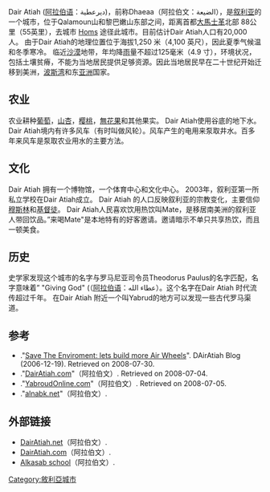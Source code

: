 Dair Atiah ([[阿拉伯语|阿拉伯语]]：ديرعطية)，前称Dhaeaa（阿拉伯文：الضيعة），是[[叙利亚|叙利亚]]的一个城市，位于Qalamoun山和黎巴嫩山东部之间，距离首都[[大馬士革|大馬士革]]北部 88公里（55英里），去城市 [[Homs|Homs]] 途径此城市。目前估计Dair Atiah人口有20,000 人。
由于Dair Atiah的地理位置位于海拔1,250 米（4,100 英尺），因此夏季气候温和冬季寒冷。
临近[[沙漠|沙漠]]地带，年均降[[雨|雨]]量不超过125毫米（4.9 寸），环境状况，包括土壤贫瘠，不能为当地居民提供足够资源。因此当地居民早在二十世纪开始迁移到美洲，[[波斯湾|波斯湾]]和东[[亚洲|亚洲]]国家。

==农业==
农业耕种[[葡萄|葡萄]]，[[山杏|山杏]]，[[樱桃|樱桃]]，[[無花果|無花果]]和其他果实。
Dair Atiah使用谷底的地下水。
Dair Atiah境内有许多风车（有时叫做风轮）。风车产生的电用来泵取井水。百多年来风车是泵取农业用水的主要方法。

==文化==
Dair Atiah 拥有一个博物馆，一个体育中心和文化中心。
2003年，叙利亚第一所私立学校在Dair Atiah成立。
Dair Atiah 的人口反映叙利亚的宗教变化，主要信仰[[穆斯林|穆斯林]]和[[基督徒|基督徒]]。
Dair Atiah人民喜欢饮用热饮叫Mate，是移居南美洲的叙利亚人带回饮品。”来喝Mate"是本地特有的好客邀请。邀请暗示不单只共享热饮，而且一顿美食。

==历史==
史学家发现这个城市的名字与罗马尼亚司令员Theodorus Paulus的名字匹配，名字意味着” "Giving God" (（[[阿拉伯语|阿拉伯语]]：عطاء الله）。这个名字在Dair Atiah 时代流传超过千年。{{Fact|time=2009-5-2}}
在Dair Atiah 附近一个叫Yabrud的地方可以发现一些古代罗马渠道。

==参考==
*."[http://dairatiah.blogspot.com/2006/12/save-enviroment-lets-build-more-air.html Save The Enviroment: lets build more Air Wheels]{{Wayback|url=http://dairatiah.blogspot.com/2006/12/save-enviroment-lets-build-more-air.html |date=20110708032402 }}". DAirAtiah Blog (2006-12-19). Retrieved on 2008-07-30. 
*."[http://www.dairatiah.com/ DairAtiah.com]{{Wayback|url=http://www.dairatiah.com/ |date=20201031124334 }}"（阿拉伯文）. Retrieved on 2008-07-04. 
*."[http://www.yabroudonline.com/ YabroudOnline.com]{{Wayback|url=http://www.yabroudonline.com/ |date=20190624235546 }}"（阿拉伯文）. Retrieved on 2008-07-05. 
*."[https://web.archive.org/web/20070408140710/http://www.alnabk.net/ alnabk.net]"（阿拉伯文）.

==外部链接==

* [https://web.archive.org/web/20080704090303/http://www.dairatiah.net/ DairAtiah.net]（阿拉伯文）.
* [http://www.dairatiah.com DairAtiah.com]{{Wayback|url=http://www.dairatiah.com/ |date=20201031124334 }}（阿拉伯文）.
* [http://www.alkasabschool.com Alkasab school]{{Wayback|url=http://www.alkasabschool.com/ |date=20170920064944 }}（阿拉伯文）.

{{DEFAULTSORT: Dair Atiah}}
[[Category:敘利亞城市|Category:敘利亞城市]]